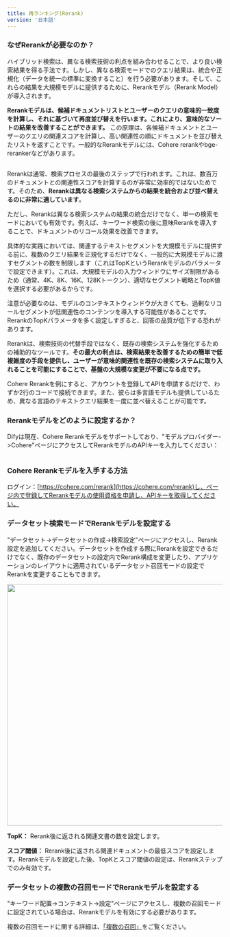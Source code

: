```yaml
---
title: 再ランキング(Rerank)
version: '日本語'
---
```


### なぜRerankが必要なのか？

ハイブリッド検索は、異なる検索技術の利点を組み合わせることで、より良い検索結果を得る手法です。しかし、異なる検索モードでのクエリ結果は、統合や正規化（データを統一の標準に変換すること）を行う必要があります。そして、これらの結果を大規模モデルに提供するために、Rerankモデル（Rerank Model）が導入されます。

**Rerankモデルは、候補ドキュメントリストとユーザーのクエリの意味的一致度を計算し、それに基づいて再度並び替えを行います。これにより、意味的なソートの結果を改善することができます。** この原理は、各候補ドキュメントとユーザーのクエリの関連スコアを計算し、高い関連性の順にドキュメントを並び替えたリストを返すことです。一般的なRerankモデルには、Cohere rerankやbge-rerankerなどがあります。

<Frame title="ハイブリッド検索+Rerank">
  <img src="../../../ja-jp/img/image (128).png" alt="" />
</Frame>

Rerankは通常、検索プロセスの最後のステップで行われます。これは、数百万のドキュメントとの関連性スコアを計算するのが非常に効率的ではないためです。そのため、**Rerankは異なる検索システムからの結果を統合および並べ替えるのに非常に適しています**。

ただし、Rerankは異なる検索システムの結果の統合だけでなく、単一の検索モードにおいても有効です。例えば、キーワード検索の後に意味Rerankを導入することで、ドキュメントのリコール効果を改善できます。

具体的な実践においては、関連するテキストセグメントを大規模モデルに提供する前に、複数のクエリ結果を正規化するだけでなく、一般的に大規模モデルに渡すセグメントの数を制限します（これはTopKというRerankモデルのパラメータで設定できます）。これは、大規模モデルの入力ウィンドウにサイズ制限があるため（通常、4K、8K、16K、128Kトークン）、適切なセグメント戦略とTopK値を選択する必要があるからです。

注意が必要なのは、モデルのコンテキストウィンドウが大きくても、過剰なリコールセグメントが低関連性のコンテンツを導入する可能性があることです。RerankのTopKパラメータを多く設定しすぎると、回答の品質が低下する恐れがあります。

Rerankは、検索技術の代替手段ではなく、既存の検索システムを強化するための補助的なツールです。**その最大の利点は、検索結果を改善するための簡単で低複雑度の手段を提供し、ユーザーが意味的関連性を既存の検索システムに取り入れることを可能にすることで、基盤の大規模な変更が不要になる点です。**

Cohere Rerankを例にすると、アカウントを登録してAPIを申請するだけで、わずか2行のコードで接続できます。また、彼らは多言語モデルも提供しているため、異なる言語のテキストクエリ結果を一度に並べ替えることが可能です。

### Rerankモデルをどのように設定するか？

Difyは現在、Cohere Rerankモデルをサポートしており、"モデルプロバイダー->Cohere"ページにアクセスしてRerankモデルのAPIキーを入力してください：

<Frame title="Cohere Rerankモデルをモデルプロバイダー内で設定する">
  <img src="../../../ja-jp/img/jp-rerank-cohere.png" alt="" />
</Frame>

### Cohere Rerankモデルを入手する方法

ログイン：[https://cohere.com/rerank](https://cohere.com/rerank)し、ページ内で登録してRerankモデルの使用資格を申請し、APIキーを取得してください。

### データセット検索モードでRerankモデルを設定する

"データセット->データセットの作成->検索設定"ページにアクセスし、Rerank設定を追加してください。データセットを作成する際にRerankを設定できるだけでなく、既存のデータセットの設定内でRerank構成を変更したり、アプリケーションのレイアウトに適用されているデータセット召回モードの設定でRerankを変更することもできます。

<Frame title="データセット検索モードでRerankモデルを設定する">
  <img src="../../../ja-jp/img/jp-rerank-explore.png" alt="" width="563" />
</Frame>

**TopK：** Rerank後に返される関連文書の数を設定します。

**スコア閾値：** Rerank後に返される関連ドキュメントの最低スコアを設定します。Rerankモデルを設定した後、TopKとスコア閾値の設定は、Rerankステップでのみ有効です。

### データセットの複数の召回モードでRerankモデルを設定する

"キーワード配置->コンテキスト->設定"ページにアクセスし、複数の召回モードに設定されている場合は、Rerankモデルを有効にする必要があります。

複数の召回モードに関する詳細は、[「複数の召回」](../integrate-knowledge-within-application)をご覧ください。

<Frame title="データセットの複数の召回モードでRerankモデルを設定する">
  <img src="../../../ja-jp/img/jp-rerank-setting.png" alt="" />
</Frame>